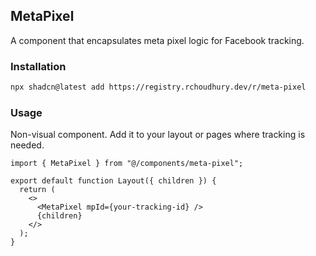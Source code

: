 ## MetaPixel
A component that encapsulates meta pixel logic for Facebook tracking.

### Installation
```bash
npx shadcn@latest add https://registry.rchoudhury.dev/r/meta-pixel
```

### Usage
Non-visual component. Add it to your layout or pages where tracking is needed.

```typescriptreact
import { MetaPixel } from "@/components/meta-pixel";

export default function Layout({ children }) {
  return (
    <>
      <MetaPixel mpId={your-tracking-id} />
      {children}
    </>
  );
}
```
